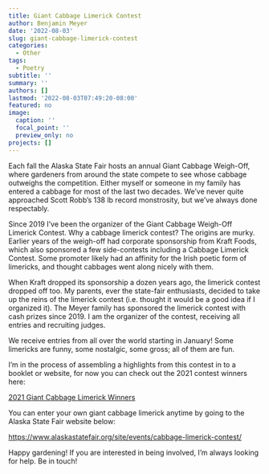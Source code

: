 ```yaml
---
title: Giant Cabbage Limerick Contest
author: Benjamin Meyer
date: '2022-08-03'
slug: giant-cabbage-limerick-contest
categories:
  - Other
tags:
  - Poetry
subtitle: ''
summary: ''
authors: []
lastmod: '2022-08-03T07:49:20-08:00'
featured: no
image:
  caption: ''
  focal_point: ''
  preview_only: no
projects: []
---
```


Each fall the Alaska State Fair hosts an annual Giant Cabbage Weigh-Off, where gardeners from around the state compete to see whose cabbage outweighs the competition. Either myself or someone in my family has entered a cabbage for most of the last two decades. We've never quite approached Scott Robb's 138 lb record monstrosity, but we've always done respectably.

Since 2019 I've been the organizer of the Giant Cabbage Weigh-Off Limerick Contest. Why a cabbage limerick contest? The origins are murky. Earlier years of the weigh-off had corporate sponsorship from Kraft Foods, which also sponsored a few side-contests including a Cabbage Limerick Contest. Some promoter likely had an affinity for the Irish poetic form of limericks, and thought cabbages went along nicely with them.

When Kraft dropped its sponsorship a dozen years ago, the limerick contest dropped off too. My parents, ever the state-fair enthusiasts, decided to take up the reins of the limerick contest (i.e. thought it would be a good idea if I organized it). The Meyer family has sponsored the limerick contest with cash prizes since 2019. I am the organizer of the contest, receiving all entries and recruiting judges.

We receive entries from all over the world starting in January! Some limericks are funny, some nostalgic, some gross; all of them are fun.

I'm in the process of assembling a highlights from this contest in to a booklet or website, for now you can check out the 2021 contest winners here:

[2021 Giant Cabbage Limerick Winners](https://drive.google.com/file/d/1M3_GiiT-iczf0_5JbHgmzDv7ZtW3vymi/view?usp=sharing)

You can enter your own giant cabbage limerick anytime by going to the Alaska State Fair website below:

<https://www.alaskastatefair.org/site/events/cabbage-limerick-contest/>

Happy gardening! If you are interested in being involved, I'm always looking for help. Be in touch!
